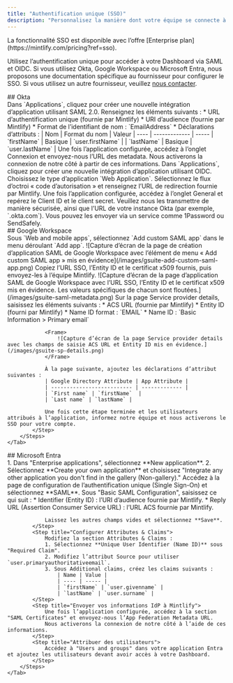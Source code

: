 ```yaml
---
title: "Authentification unique (SSO)"
description: "Personnalisez la manière dont votre équipe se connecte à votre Dashboard d’administration"
---
```


<Info>
  La fonctionnalité SSO est disponible avec l’offre [Enterprise plan](https://mintlify.com/pricing?ref=sso).
</Info>

Utilisez l’authentification unique pour accéder à votre Dashboard via SAML et OIDC. Si vous utilisez Okta, Google Workspace ou Microsoft Entra, nous proposons une documentation spécifique au fournisseur pour configurer le SSO. Si vous utilisez un autre fournisseur, veuillez [nous contacter](mailto:support@mintlify.com).

<div id="okta">
  ## Okta
</div>

<Tabs>
    <Tab title="SAML">
        <Steps>
            <Step title="Créer une application">
                Dans `Applications`, cliquez pour créer une nouvelle intégration d’application utilisant SAML 2.0.
            </Step>
            <Step title="Configurer l’intégration">
                Renseignez les éléments suivants :
                * URL d’authentification unique (fournie par Mintlify)
                * URI d’audience (fournie par Mintlify)
                * Format de l’identifiant de nom : `EmailAddress`
                * Déclarations d’attributs :
                    | Nom | Format du nom | Valeur
                    | ---- | ------------- | -----
                    | `firstName` | Basique | `user.firstName` |
                    | `lastName` | Basique | `user.lastName` |
            </Step>
            <Step title="Envoyez-nous les informations de votre IdP">
                Une fois l’application configurée, accédez à l’onglet Connexion et envoyez-nous l’URL des metadata.
                Nous activerons la connexion de notre côté à partir de ces informations.
            </Step>
        </Steps>
    </Tab>
    <Tab title="OIDC">
        <Steps>
            <Step title="Créer une application">
                Dans `Applications`, cliquez pour créer une nouvelle intégration d’application utilisant OIDC.
                Choisissez le type d’application `Web Application`.
            </Step>
            <Step title="Configurer l’intégration">
                Sélectionnez le flux d’octroi « code d’autorisation » et renseignez l’URL de redirection fournie par Mintlify.
            </Step>
            <Step title="Envoyez-nous les informations de votre IdP">
                Une fois l’application configurée, accédez à l’onglet General et repérez le Client ID et le client secret.
                Veuillez nous les transmettre de manière sécurisée, ainsi que l’URL de votre instance Okta (par exemple, `<your-tenant-name>.okta.com`). Vous pouvez les envoyer via un service comme 1Password ou SendSafely.
            </Step>
        </Steps>
    </Tab>
</Tabs>

<div id="google-workspace">
  ## Google Workspace
</div>

<Tabs>
    <Tab title="SAML">
        <Steps>
            <Step title="Créer une application">
                Sous `Web and mobile apps`, sélectionnez `Add custom SAML app` dans le menu déroulant `Add app`.  
                <Frame>
                    ![Capture d’écran de la page de création d’application SAML de Google Workspace avec l’élément de menu « Add custom SAML app » mis en évidence](/images/gsuite-add-custom-saml-app.png)
                </Frame>              
            </Step>
            <Step title="Envoyez-nous les informations de votre IdP">
                Copiez l’URL SSO, l’Entity ID et le certificat x509 fournis, puis envoyez-les à l’équipe Mintlify.
                <Frame>
                    ![Capture d’écran de la page d’application SAML de Google Workspace avec l’URL SSO, l’Entity ID et le certificat x509 mis en évidence. Les valeurs spécifiques de chacun sont floutées.](/images/gsuite-saml-metadata.png)                    
                </Frame>
            </Step>
            <Step title="Configurer l’intégration">
                Sur la page Service provider details, saisissez les éléments suivants :
                * ACS URL (fournie par Mintlify)
                * Entity ID (fourni par Mintlify)
                * Name ID format : `EMAIL`
                * Name ID : `Basic Information > Primary email`

                <Frame>
                    ![Capture d’écran de la page Service provider details avec les champs de saisie ACS URL et Entity ID mis en évidence.](/images/gsuite-sp-details.png)
                </Frame>

                À la page suivante, ajoutez les déclarations d’attribut suivantes :
                | Google Directory Attribute | App Attribute |
                | -------------------------- | ------------- |
                | `First name` | `firstName`  |
                | `Last name` | `lastName` |

                Une fois cette étape terminée et les utilisateurs attribués à l’application, informez notre équipe et nous activerons le SSO pour votre compte.
            </Step>
        </Steps>
    </Tab>
</Tabs>

<div id="microsoft-entra">
  ## Microsoft Entra
</div>

<Tabs>
    <Tab title="SAML">
        <Steps>
            <Step title="Créer une application">
                1. Dans "Enterprise applications", sélectionnez **New application**.
                2. Sélectionnez **Create your own application** et choisissez "Integrate any other application you don't find in the gallery (Non-gallery)."
            </Step>
            <Step title="Configurer SAML">
                Accédez à la page de configuration de l’authentification unique (Single Sign-On) et sélectionnez **SAML**. Sous "Basic SAML Configuration", saisissez ce qui suit :
                * Identifier (Entity ID) : l’URI d’audience fournie par Mintlify.
                * Reply URL (Assertion Consumer Service URL) : l’URL ACS fournie par Mintlify.
                
                Laissez les autres champs vides et sélectionnez **Save**.
            </Step>
            <Step title="Configurer Attributes & Claims">
                Modifiez la section Attributes & Claims :
                1. Sélectionnez **Unique User Identifier (Name ID)** sous "Required Claim".
                2. Modifiez l’attribut Source pour utiliser `user.primaryauthoritativeemail`.
                3. Sous Additional claims, créez les claims suivants :
                    | Name | Value |
                    | ---- | ----- |
                    | `firstName` | `user.givenname` |
                    | `lastName` | `user.surname` |
            </Step>
            <Step title="Envoyer vos informations IdP à Mintlify">
                Une fois l’application configurée, accédez à la section "SAML Certificates" et envoyez-nous l’App Federation Metadata URL.
                Nous activerons la connexion de notre côté à l’aide de ces informations.
            </Step>
            <Step title="Attribuer des utilisateurs">
                Accédez à "Users and groups" dans votre application Entra et ajoutez les utilisateurs devant avoir accès à votre Dashboard.
            </Step>
        </Steps>
    </Tab>
</Tabs>